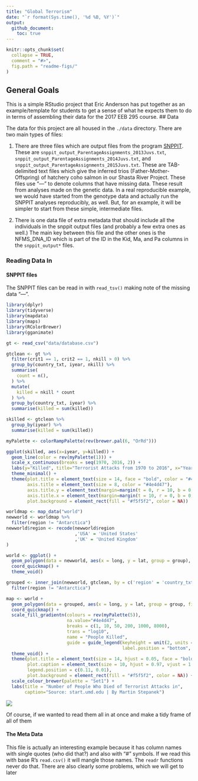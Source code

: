 ```yaml
---
title: "Global Terrorism"
date: "`r format(Sys.time(), '%d %B, %Y')`"
output: 
  github_document:
    toc: true
---
```


<!-- README.md is generated from README.Rmd. Please edit that file -->

```r
knitr::opts_chunk$set(
  collapse = TRUE,
  comment = "#>",
  fig.path = "readme-figs/"
)
```

## General Goals

This is a simple RStudio project that Eric Anderson has put together
as an example/template for students to get a sense of what he expects
them to do in terms of assembling their data for the 2017 EEB 295 course.
## Data

The data for this project are all housed in the `./data` directory.  There are two main types of 
files:

1.  There are three files which are output files from the program [SNPPIT](https://github.com/eriqande/snppit).
These are `snppit_output_ParentageAssignments_2013Juvs.txt`,  `snppit_output_ParentageAssignments_2014Juvs.txt`, and `snppit_output_ParentageAssignments_2015Juvs.txt`.  These are TAB-delimited text files which give the inferred trios
(Father-Mother-Offspring) of hatchery coho salmon in our Shasta River Project.  These files use "---" to denote columns
that have missing data.  These result from analyses made on the
genetic data.  In a real reproducible example, we would have started from the genotype data and actually run the 
SNPPIT analyses reproducibly, as well.  But, for an example, it will be simpler to start from these simple,
intermediate files.

2. There is one data file of extra metadata that should include all the individuals in the snppit output files
(and probably a few extra ones as well.)  The main key between this file and the other ones is the 
NFMS_DNA_ID which is part of the ID in the Kid, Ma, and Pa columns in the `snppit_output*` files.



### Reading Data In

#### SNPPIT files
The SNPPIT files can be read in with `read_tsv()` making note of the missing data "---".
```r
library(dplyr)
library(tidyverse)
library(mapdata)
library(maps)
library(RColorBrewer)
library(gganimate)

gt <- read_csv("data/database.csv")

gtclean <- gt %>%
  filter(crit1 == 1, crit2 == 1, nkill > 0) %>%
  group_by(country_txt, iyear, nkill) %>%
  summarise(
    count = n(),
  ) %>% 
  mutate(
    killed = nkill * count
  ) %>% 
  group_by(country_txt, iyear) %>%
  summarise(killed = sum(killed))

skilled <- gtclean %>% 
  group_by(iyear) %>% 
  summarise(killed = sum(killed))

myPalette <- colorRampPalette(rev(brewer.pal(6, "OrRd")))
```

```r
ggplot(skilled, aes(x=iyear, y=killed)) +
  geom_line(color = rev(myPalette(1))) +
  scale_x_continuous(breaks = seq(1970, 2016, 2)) +
  labs(y="Killed", title="Terrorist Attacks from 1970 to 2016", x="Year") +
  theme_minimal() + 
  theme(plot.title = element_text(size = 14, face = "bold", color = "#4e4d47"),
        axis.title = element_text(size = 8, color = "#4e4d47"),
        axis.title.y = element_text(margin=margin(t = 0, r = 10, b = 0, l = 0)),
        axis.title.x = element_text(margin=margin(t = 10, r = 0, b = 0, l = 0)),
        plot.background = element_rect(fill = "#f5f5f2", color = NA))
```

```r
worldmap <- map_data("world")
newworld <- worldmap %>%
  filter(region != "Antarctica")
newworld$region <- recode(newworld$region
                          ,'USA' = 'United States'
                          ,'UK' = 'United Kingdom'
)

world <- ggplot() +
  geom_polygon(data = newworld, aes(x = long, y = lat, group = group), fill = "grey", color = "#4e4d47") + 
  coord_quickmap() +
  theme_void()

grouped <- inner_join(newworld, gtclean, by = c('region' = 'country_txt')) %>%
  filter(region != "Antarctica") 

map <- world +
  geom_polygon(data = grouped, aes(x = long, y = lat, group = group, fill = killed, frame = iyear), color = "#4e4d47") +
  coord_quickmap() +
  scale_fill_gradientn(colours = rev(myPalette(5)),
                       na.value="#4e4d47",
                       breaks = c(1, 10, 50, 200, 1000, 8000),
                       trans = "log10",
                       name = "People Killed",
                       guide = guide_legend(keyheight = unit(2, units = "mm"), keywidth=unit(6, units = "mm"),
                                            label.position = "bottom", title.position = 'top', nrow=1)) +
  theme_void() +
  theme(plot.title = element_text(size = 14, hjust = 0.05, face = "bold", color = "#4e4d47"),
        plot.caption = element_text(size = 10, hjust = 0.97, vjust = 1.2, color = "#4e4d47"),
        legend.position = c(0.11, 0.01),
        plot.background = element_rect(fill = "#f5f5f2", color = NA)) +
  scale_colour_brewer(palette = "Set1") +
  labs(title = "Number of People Who Died of Terrorist Attacks in",
       caption="Source: start.umd.edu | By Martin Stepanek")

```
![](https://github.com/stepanekm/global-terrorism/blob/master/map.gif)

Of course, if we wanted to read them all in at once and make a tidy frame of all of them


#### The Meta Data

This file is actually an interesting example because it has column names with single quotes (who did that?)
and also with "#" symbols.  If we read this with base R's `read.csv()` it will mangle those
names.  The `readr` functions never do that.  There are also clearly some problems, which 
we will get to later

